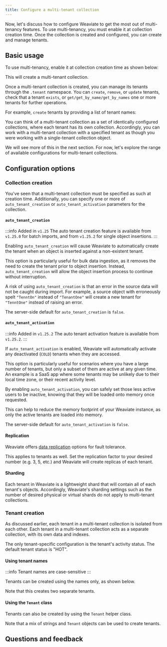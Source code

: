 ```yaml
---
title: Configure a multi-tenant collection
---
```



Now, let's discuss how to configure Weaviate to get the most out of multi-tenancy features. To use multi-tenancy, you must enable it at collection creation time. Once the collection is created and configured, you can create and manage tenants.

## <i class="fa-solid fa-square-chevron-right"></i> Basic usage

To use multi-tenancy, enable it at collection creation time as shown below:

<FilteredTextBlock
  text={PyCode}
  startMarker="# BasicMTEnable"
  endMarker="# END BasicMTEnable"
  language="py"
/>

This will create a multi-tenant collection.

Once a multi-tenant collection is created, you can manage its tenants through the `.tenant` namespace. You can `create`, `remove`, or `update` tenants, check that a tenant `exists`, or `get/get_by_name/get_by_names` one or more tenants for further operations.

For example, `create` tenants by providing a list of tenant names:

<FilteredTextBlock
  text={PyCode}
  startMarker="# BasicTenantCreation"
  endMarker="# END BasicTenantCreation"
  language="py"
/>

You can think of a multi-tenant collection as a set of identically configured collections, where each tenant has its own collection. Accordingly, you can work with a multi-tenant collection with a specified tenant as though you were working with a single-tenant collection object.

<FilteredTextBlock
  text={PyCode}
  startMarker="# BasicTenantInteraction"
  endMarker="# END BasicTenantInteraction"
  language="py"
/>

We will see more of this in the next section. For now, let's explore the range of available configurations for multi-tenant collections.

## <i class="fa-solid fa-square-chevron-right"></i> Configuration options

### <i class="fa-solid fa-chalkboard"></i> Collection creation

You've seen that a multi-tenant collection must be specified as such at creation time. Additionally, you can specify one or more of `auto_tenant_creation` or `auto_tenant_activation` parameters for the collection.

<FilteredTextBlock
  text={PyCode}
  startMarker="# VerboseMTEnable"
  endMarker="# END VerboseMTEnable"
  language="py"
/>

#### `auto_tenant_creation`

:::info Added in `v1.25`
The auto tenant creation feature is available from `v1.25.0` for batch imports, and from `v1.25.2` for single object insertions.
:::

Enabling `auto_tenant_creation` will cause Weaviate to automatically create the tenant when an object is inserted against a non-existent tenant.

This option is particularly useful for bulk data ingestion, as it removes the need to create the tenant prior to object insertion. Instead, `auto_tenant_creation` will allow the object insertion process to continue without interruption.

A risk of using `auto_tenant_creation` is that an error in the source data will not be caught during import. For example, a source object with erroneously spelt `"TenntOn"` instead of `"TenantOne"` will create a new tenant for `"TenntOne"` instead of raising an error.

The server-side default for `auto_tenant_creation` is `false`.

#### `auto_tenant_activation`

:::info Added in `v1.25.2`
The auto tenant activation feature is available from `v1.25.2`.
:::

If `auto_tenant_activation` is enabled, Weaviate will automatically activate any deactivated (`COLD`) tenants when they are accessed.

This option is particularly useful for scenarios where you have a large number of tenants, but only a subset of them are active at any given time. An example is a SaaS app where some tenants may be unlikely due to their local time zone, or their recent activity level.

By enabling `auto_tenant_activation`, you can safely set those less active users to be inactive, knowing that they will be loaded onto memory once requested.

This can help to reduce the memory footprint of your Weaviate instance, as only the active tenants are loaded into memory.

The server-side default for `auto_tenant_activation` is `false`.

#### Replication

Weaviate offers [data replication](../../../weaviate/concepts/replication-architecture/index.md#data-replication) options for fault tolerance.

This applies to tenants as well. Set the replication factor to your desired number (e.g. 3, 5, etc.) and Weaviate will create replicas of each tenant.

#### Sharding

Each tenant in Weaviate is a lightweight shard that will contain all of each tenant's objects. Accordingly, Weaviate's sharding settings such as the number of desired physical or virtual shards do not apply to multi-tenant collections.

### <i class="fa-solid fa-chalkboard"></i> Tenant creation

As discussed earlier, each tenant in a multi-tenant collection is isolated from each other. Each tenant in a multi-tenant collection acts as a separate collection, with its own data and indexes.

The only tenant-specific configuration is the tenant's activity status. The default tenant status is "HOT".

#### Using tenant names

:::info Tenant names are case-sensitive
:::

Tenants can be created using the names only, as shown below.

<FilteredTextBlock
  text={PyCode}
  startMarker="# TenantCaseSensitivity"
  endMarker="# END TenantCaseSensitivity"
  language="py"
/>

Note that this creates two separate tenants.

#### Using the `Tenant` class

Tenants can also be created by using the `Tenant` helper class.

<FilteredTextBlock
  text={PyCode}
  startMarker="# TenantCreationWithStatus"
  endMarker="# END TenantCreationWithStatus"
  language="py"
/>

Note that a mix of strings and `Tenant` objects can be used to create tenants.

## Questions and feedback


<DocsFeedback/>

